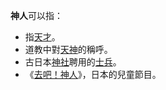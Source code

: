 '''神人'''可以指：
*指[[天才|天才]]。
*道教中對[[天神|天神]]的稱呼。
*古日本[[神社|神社]]聘用的[[士兵|士兵]]。
*《[[去吧！神人|去吧！神人]]》，日本的兒童節目。

{{disambig|Cat=二字中國相關消歧義}}